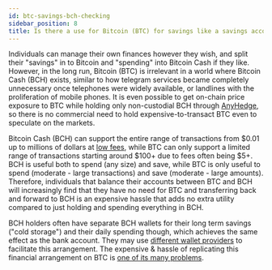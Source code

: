 ```yaml
---
id: btc-savings-bch-checking
sidebar_position: 8
title: Is there a use for Bitcoin (BTC) for savings like a savings account, and Bitcoin Cash (BCH) for daily spending like a checking account?
---
```


Individuals can manage their own finances however they wish, and split their "savings" in to Bitcoin and "spending" into Bitcoin Cash if they like. However, in the long run, Bitcoin (BTC) is irrelevant in a world where Bitcoin Cash (BCH) exists, similar to how telegram services became completely unnecessary once telephones were widely available, or landlines with the proliferation of mobile phones. It is even possible to get on-chain price exposure to BTC while holding only non-custodial BCH through [AnyHedge](/faqs/Tech/what-is-anyhedge), so there is no commercial need to hold expensive-to-transact BTC even to speculate on the markets.

Bitcoin Cash (BCH) can support the entire range of transactions from $0.01 up to millions of dollars at [low fees](/faqs/BCH/will-bch-fees-rise), while BTC can only support a limited range of transactions starting around $100+ due to fees often being $5+. BCH is useful both to spend (any size) and save, while BTC is only useful to spend (moderate - large transactions) and save (moderate - large amounts). Therefore, individuals that balance their accounts between BTC and BCH will increasingly find that they have no need for BTC and transferring back and forward to BCH is an expensive hassle that adds no extra utility compared to just holding and spending everything in BCH.

BCH holders often have separate BCH wallets for their long term savings ("cold storage") and their daily spending though, which achieves the same effect as the bank account. They may use [different wallet providers](faqs/BCH/what-are-good-bch-wallets) to facilitate this arrangement. The expensive & hassle of replicating this financial arrangement on BTC is [one of its many problems](/faqs/BCH-vs-BTC/whats-wrong-with-bitcoin-btc).
